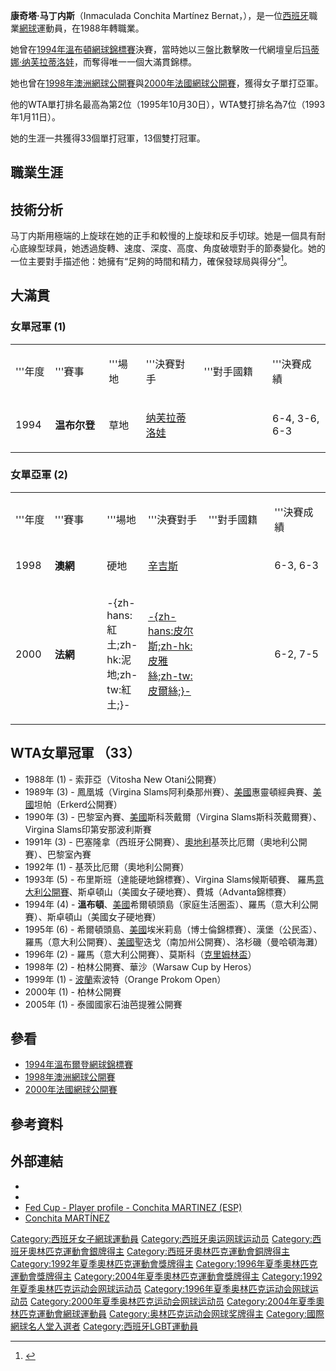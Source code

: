 {{noteTA
|T=zh-cn:康奇塔·马丁内斯;zh-hk:康奇塔·馬天妮絲;zh-tw:康奇塔·馬丁妮茲;
|G1=Tennis
}}
{{Infobox 网球
|姓名=Conchita Martínez
|照片=Conchita Martínez and Luke Jensen 2009 US Open 01.jpg
|国籍={{ESP}}
|生年=1972年
|生日=4月16日
|居住地= {{ESP}}[[巴塞隆納|巴塞隆納]]
|出生地={{ESP}}[[阿拉貢自治區|阿拉貢自治區]]
|身高=170
|体重=59
|持拍手=右
|反拍=雙手正
|转职业年=1988年
|球拍=
|球衣=
|球鞋=
|单打最高排名=2（1995年10月30日）
|双打最高排名=7（1993年1月11日）
|现单打排名=2006年退休
|现双打排名=2006年退休
|单打冠军头衔=33
|双打冠军头衔=13
|职业战绩=
|奖金=11,527,977[[美元|美元]]
|澳网最好成绩=亞軍（[[1998年澳洲網球公開賽|1998]]）
|法网最好成绩=亞軍（[[2000年法國網球公開賽|2000]]）
|温网最好成绩=[[File:Venus_Rosewater_Dish_(Wimbledon_-_Women's_single).svg|25px]] '''冠軍'''（[[1994年溫布頓網球錦標賽|1994]]）
|美网最好成绩=四強（1995，1996）
|澳網雙打最好成績=四強（1998，2002）
|法網雙打最好成績=亞軍（1992，2001）
|溫網雙打最好成績=八強（1995，2003）
|美網雙打最好成績=四強（2005）
|大满贯个数=單打1个
|奧運會雙打最好成績=[[Image:Silver_medal.svg|25px]] 銀牌（1992、2004）
}}
'''康奇塔·马丁内斯'''（Inmaculada Conchita Martínez Bernat，{{bd|1972年|4月16日|catIdx=Martínez, Conchita}}），是一位[[西班牙|西班牙]]職業[[網球|網球]]運動員，在1988年轉職業。

她曾在[[1994年溫布頓網球錦標賽|1994年溫布頓網球錦標賽]]決賽，當時她以三盤比數擊敗一代網壇皇后[[玛蒂娜·纳芙拉蒂洛娃|玛蒂娜·纳芙拉蒂洛娃]]，而奪得唯一一個大滿貫錦標。

她也曾在[[1998年澳洲網球公開賽|1998年澳洲網球公開賽]]與[[2000年法國網球公開賽|2000年法國網球公開賽]]，獲得女子單打亞軍。

他的WTA單打排名最高為第2位（1995年10月30日），WTA雙打排名為7位（1993年1月11日）。

她的生涯一共獲得33個單打冠軍，13個雙打冠軍。

== 職業生涯 ==

== 技術分析 ==
马丁内斯用極端的上旋球在她的正手和較慢的上旋球和反手切球。她是一個具有耐心底線型球員，她透過旋轉、速度、深度、高度、角度破壞對手的節奏變化。她的一位主要對手描述他：她擁有“足夠的時間和精力，確保發球局與得分”<ref>{{Cite web |url=http://www.nytimes.com/2008/06/21/sports/tennis/21tennis.html?ref=sports |title=Strange Habits of Highly Successful Tennis Players |access-date=2009-11-06 |archive-date=2021-07-05 |archive-url=https://web.archive.org/web/20210705050321/https://www.nytimes.com/2008/06/21/sports/tennis/21tennis.html?ref=sports |dead-url=no }}</ref>。

== 大滿貫 ==

=== 女單冠軍 (1) ===
{| class="wikitable"
|width="50"|'''年度
|width="90"|'''賽事
|width="50"|'''場地
|width="100"|'''決賽對手
|width="125"|'''對手國籍
|width="100"|'''決賽成績
|-bgcolor="#CCFFCC"
| 1994
| '''温布尔登'''
| 草地
| [[玛蒂娜·纳芙拉蒂洛娃|纳芙拉蒂洛娃]]
| {{USA}}
| 6-4, 3-6, 6-3
|}

=== 女單亞軍 (2) ===
{| class="wikitable"
|width="50"|'''年度
|width="90"|'''賽事
|width="50"|'''場地
|width="100"|'''決賽對手
|width="125"|'''對手國籍
|width="100"|'''決賽成績
|-bgcolor="#FFFFCC"
| 1998
| '''澳網'''
| 硬地
| [[玛蒂娜·辛吉斯|辛吉斯]]
| {{SUI}}
| 6-3, 6-3
|-bgcolor="#EBC2AF"
| 2000
| '''法網'''
| -{zh-hans:紅土;zh-hk:泥地;zh-tw:紅土;}-
| [[玛丽·皮尔斯|-{zh-hans:皮尔斯;zh-hk:皮雅絲;zh-tw:皮爾絲;}-]]
| {{FRA}}
| 6-2, 7-5
|}

==WTA女單冠軍 （33）==
* 1988年 (1) - 索菲亞（Vitosha New Otani公開賽）
* 1989年 (3) - 鳳凰城（Virgina Slams阿利桑那州賽）、[[美國|美國]]惠靈頓經典賽、[[美國|美國]]坦帕（Erkerd公開賽）
* 1990年 (3) - 巴黎室內賽、[[美國|美國]]斯科茨戴爾（Virgina Slams斯科茨戴爾賽）、Virgina Slams印第安那波利斯賽
* 1991年 (3) - 巴塞隆拿（西班牙公開賽）、[[奧地利|奧地利]]基茨比厄爾（奧地利公開賽）、巴黎室內賽
* 1992年 (1) - 基茨比厄爾（奧地利公開賽）
* 1993年 (5) - 布里斯班（達能硬地錦標賽）、Virgina Slams候斯頓賽、 羅馬[[羅馬大師賽|意大利公開賽]]、斯卓頓山（美國女子硬地賽）、費城（Advanta錦標賽）
* 1994年 (4) - '''溫布頓'''、[[美國|美國]]希爾頓頭島（家庭生活圈盃）、羅馬（意大利公開賽）、斯卓頓山（美國女子硬地賽）
* 1995年 (6) - 希爾頓頭島、[[美國|美國]]埃米莉島（博士倫錦標賽）、漢堡（公民盃）、羅馬（意大利公開賽）、[[美國|美國]]聖迭戈（南加州公開賽）、洛杉磯（曼哈頓海灘）
* 1996年 (2) - 羅馬（意大利公開賽）、莫斯科（[[克里姆林盃|克里姆林盃]]）
* 1998年 (2) - 柏林公開賽、華沙（Warsaw Cup by Heros）
* 1999年 (1) - [[波蘭|波蘭]]索波特（Orange Prokom Open）
* 2000年 (1) - 柏林公開賽
* 2005年 (1) - 泰國國家石油芭提雅公開賽

== 參看 ==
*[[1994年溫布爾登網球錦標賽|1994年溫布爾登網球錦標賽]]
*[[1998年澳洲網球公開賽|1998年澳洲網球公開賽]]
*[[2000年法國網球公開賽|2000年法國網球公開賽]]

== 參考資料 ==
{{reflist}}

== 外部連結 ==
{{Commons category|Conchita Martínez}}
* {{Wta|5063}}
* {{ITF Profile|id=20000441}}
* [http://www.fedcup.com/en/players/player/profile.aspx?playerid=20000441 Fed Cup - Player profile - Conchita MARTINEZ (ESP)] {{Wayback|url=http://www.fedcup.com/en/players/player/profile.aspx?playerid=20000441 |date=20160330224840 }} {{En icon}}
* [http://www.olympic.org/content/olympic-athletes/generic-athlete-page/?athleteid=67551 Conchita MARTÍNEZ] {{En icon}}

{{温网女单冠军}}

{{DEFAULTSORT:Martinez, Conchita}}
[[Category:西班牙女子網球運動員|Category:西班牙女子網球運動員]]
[[Category:西班牙奥运网球运动员|Category:西班牙奥运网球运动员]]
[[Category:西班牙奧林匹克運動會銀牌得主|Category:西班牙奧林匹克運動會銀牌得主]]
[[Category:西班牙奧林匹克運動會銅牌得主|Category:西班牙奧林匹克運動會銅牌得主]]
[[Category:1992年夏季奧林匹克運動會獎牌得主|Category:1992年夏季奧林匹克運動會獎牌得主]]
[[Category:1996年夏季奧林匹克運動會獎牌得主|Category:1996年夏季奧林匹克運動會獎牌得主]]
[[Category:2004年夏季奧林匹克運動會獎牌得主|Category:2004年夏季奧林匹克運動會獎牌得主]]
[[Category:1992年夏季奥林匹克运动会网球运动员|Category:1992年夏季奥林匹克运动会网球运动员]]
[[Category:1996年夏季奥林匹克运动会网球运动员|Category:1996年夏季奥林匹克运动会网球运动员]]
[[Category:2000年夏季奥林匹克运动会网球运动员|Category:2000年夏季奥林匹克运动会网球运动员]]
[[Category:2004年夏季奧林匹克運動會網球運動員|Category:2004年夏季奧林匹克運動會網球運動員]]
[[Category:奥林匹克运动会网球奖牌得主|Category:奥林匹克运动会网球奖牌得主]]
[[Category:國際網球名人堂入選者|Category:國際網球名人堂入選者]]
[[Category:西班牙LGBT運動員|Category:西班牙LGBT運動員]]